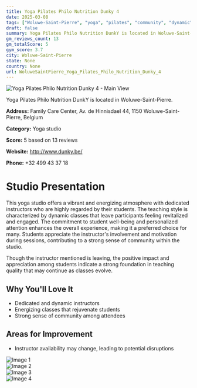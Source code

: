 ```yaml
---
title: Yoga Pilates Philo Nutrition Dunky 4
date: 2025-03-08
tags: ["Woluwe-Saint-Pierre", "yoga", "pilates", "community", "dynamic", "Woluwe-Saint-Pierre"]  
draft: false
summary: Yoga Pilates Philo Nutrition DunkY is located in Woluwe-Saint-Pierre.
gm_reviews_count: 13
gm_totalScore: 5
gym_score: 3.7
city: Woluwe-Saint-Pierre
state: None
country: None
url: WoluweSaintPierre_Yoga_Pilates_Philo_Nutrition_Dunky_4
---
```


<div className="aspect-[16/9] relative my-8">
  <img 
    src="https://lh5.googleusercontent.com/p/AF1QipO186GtFlEr-RZgPjPPm3MjaE6KZM8kxTdiWiL4=w1920-h1080-k-no"
    alt="Yoga Pilates Philo Nutrition Dunky 4 - Main View"
    className="object-cover absolute inset-0 w-full h-full rounded-lg"
  />
</div>

Yoga Pilates Philo Nutrition DunkY is located in Woluwe-Saint-Pierre.

**Address:** Family Care Center, Av. de Hinnisdael 44, 1150 Woluwe-Saint-Pierre, Belgium

**Category:** Yoga studio

**Score:** 5 based on 13 reviews

**Website:** http://www.dunky.be/

**Phone:** +32 499 43 37 18

# Studio Presentation

This yoga studio offers a vibrant and energizing atmosphere with dedicated instructors who are highly regarded by their students. The teaching style is characterized by dynamic classes that leave participants feeling revitalized and engaged. The commitment to student well-being and personalized attention enhances the overall experience, making it a preferred choice for many. Students appreciate the instructor's involvement and motivation during sessions, contributing to a strong sense of community within the studio.

Though the instructor mentioned is leaving, the positive impact and appreciation among students indicate a strong foundation in teaching quality that may continue as classes evolve.

## Why You'll Love It

- Dedicated and dynamic instructors
- Energizing classes that rejuvenate students
- Strong sense of community among attendees

## Areas for Improvement

- Instructor availability may change, leading to potential disruptions

<div className="grid grid-cols-1 xl:grid-cols-2 gap-4 my-8">
<div className="aspect-[4/3] relative"><img src="https://lh5.googleusercontent.com/p/AF1QipP8i6obxYDFaG2GZhN5JxAA_jvjxV8Xnbsq9W6m=w1920-h1080-k-no" alt="Image 1" className="object-cover absolute inset-0 w-full h-full rounded-lg" /></div>
<div className="aspect-[4/3] relative"><img src="https://lh5.googleusercontent.com/p/AF1QipMC90mWNlixDVJRnTePRTBLXbwRV996TgxQhcmF=w1920-h1080-k-no" alt="Image 2" className="object-cover absolute inset-0 w-full h-full rounded-lg" /></div>
<div className="aspect-[4/3] relative"><img src="https://lh5.googleusercontent.com/p/AF1QipO9umJzz1ygbxYNdvpsB8oJKT4Duibubw_DbyYZ=w1920-h1080-k-no" alt="Image 3" className="object-cover absolute inset-0 w-full h-full rounded-lg" /></div>
<div className="aspect-[4/3] relative"><img src="https://lh5.googleusercontent.com/p/AF1QipOFGUhYUGbJYBEhRKkA9PSp--ad-2JYOw7DA5mQ=w1920-h1080-k-no" alt="Image 4" className="object-cover absolute inset-0 w-full h-full rounded-lg" /></div>
</div>